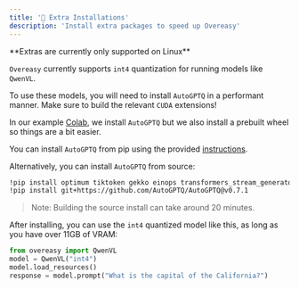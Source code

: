 ```yaml
---
title: '🤯 Extra Installations'
description: 'Install extra packages to speed up Overeasy'
---
```

<Warning>
**Extras are currently only supported on Linux**
</Warning>

`Overeasy` currently supports `int4` quantization for running models like `QwenVL`.

To use these models, you will need to install `AutoGPTQ` in a performant manner. Make sure to build the relevant `CUDA` extensions!

In our example [Colab](https://colab.research.google.com/drive/1Mkx9S6IG5130wiP9WmwgINiyw0hPsh3c?usp=sharing), we install `AutoGPTQ` but we also install a prebuilt wheel so things are a bit easier.

You can install `AutoGPTQ` from pip using the provided [instructions](https://github.com/AutoGPTQ/AutoGPTQ/blob/main/docs/INSTALLATION.md).


Alternatively, you can install `AutoGPTQ` from source:
```bash Source Install
!pip install optimum tiktoken gekko einops transformers_stream_generator accelerate
!pip install git+https://github.com/AutoGPTQ/AutoGPTQ@v0.7.1
```
> Note: Building the source install can take around 20 minutes.

After installing, you can use the `int4` quantized model like this, as long as you have over 11GB of VRAM:

```python
from overeasy import QwenVL
model = QwenVL("int4")
model.load_resources()
response = model.prompt("What is the capital of the California?")
```